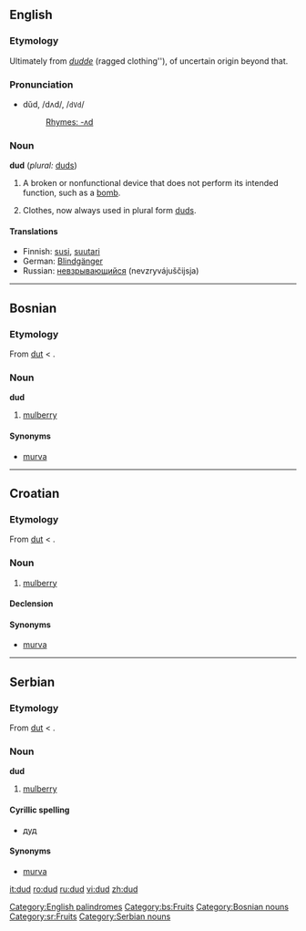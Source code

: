 ==English==
[[Category:English palindromes]]
===Etymology===
Ultimately from ''[[dudde]]'' (ragged clothing''), of uncertain origin beyond that.

===Pronunciation===
*dŭd, /dʌd/, /<tt>dVd</tt>/
*:[[Rhymes:English:-ʌd|Rhymes: -ʌd]]

===Noun===
'''dud''' (''plural:'' [[duds]])

# A broken or nonfunctional device that does not perform its intended function, such as a [[bomb]].
# {{obsolete}} Clothes, now always used in plural form [[duds]].

====Translations====
*Finnish: [[susi]], [[suutari]]
*German: [[Blindgänger]] {{m}}
*Russian: [[невзрывающийся]] (nevzryvájuščijsja)

----

==Bosnian==
===Etymology===
From {{Turk.|bs}} [[dut]] < {{Pers.|bs}} {{FAchar|[[توت]]}}.

===Noun===
'''dud''' {{m}}

# [[mulberry]]

====Synonyms====
*[[murva]]

[[Category:bs:Fruits]]
[[Category:Bosnian nouns]]

----

==Croatian==
===Etymology===
From {{Turk.|hr}} [[dut]] < {{Pers.|hr}} {{FAchar|[[توت]]}}.

===Noun===
{{hr-noun|g=m|dudovi}}

# [[mulberry]]

====Declension====
{{hr-decl-noun
|dud|dudovi
|duda|dudova
|dudu|dudovima
|dud|dudove
|dude|dudovi
|dudu|dudovima
|dudom|dudovima
}}

====Synonyms====
*[[murva]]

----

==Serbian==
===Etymology===
From {{Turk.|sr}} [[dut]] < {{Pers.|sr}} {{FAchar|[[توت]]}}.

===Noun===
'''dud''' {{m}}

# [[mulberry]]

====Cyrillic spelling====
*[[дуд#Serbian|дуд]]

====Synonyms====
*[[murva]]

[[Category:sr:Fruits]]
[[Category:Serbian nouns]]

[[it:dud]]
[[ro:dud]]
[[ru:dud]]
[[vi:dud]]
[[zh:dud]]